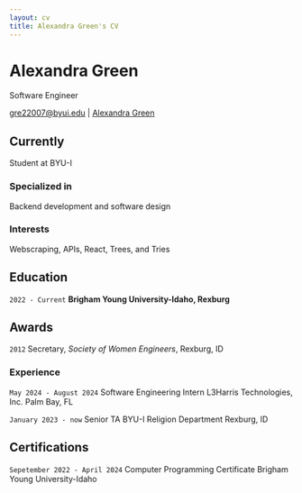 ```yaml
---
layout: cv
title: Alexandra Green's CV
---
```

# Alexandra Green
Software Engineer

<div id="webaddress">
<a href="gre22007@byui.edu">gre22007@byui.edu</a>
| <a href="">Alexandra Green</a>
</div>


## Currently

Student at BYU-I

### Specialized in

Backend development and software design


### Interests

Webscraping, APIs, React, Trees, and Tries


## Education

`2022 - Current`
__Brigham Young University-Idaho, Rexburg__

## Awards

`2012`
Secretary, *Society of Women Engineers*, Rexburg, ID

### Experience
`May 2024 - August 2024`
Software Engineering Intern
L3Harris Technologies, Inc.
Palm Bay, FL

`January 2023 - now`
Senior TA
BYU-I Religion Department
Rexburg, ID

## Certifications
`Sepetember 2022 - April 2024`
Computer Programming Certificate
Brigham Young University-Idaho